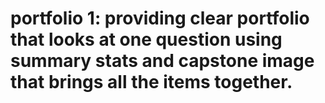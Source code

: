 # portfolio 1: providing clear portfolio that looks at one question using summary stats and capstone image that brings all the items together. 